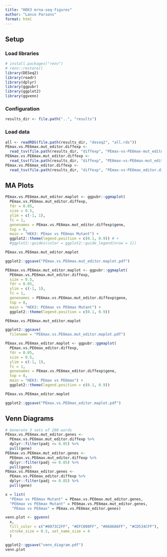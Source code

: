 ```yaml
---
title: "HEK3 mrna-seq-figures"
author: "Lance Parsons"
format: html
---
```


## Setup

### Load libraries

```r
# install.packages("renv")
# renv::restore()
library(DESeq2)
library(readr)
library(dplyr)
library(ggpubr)
library(ggplot2)
library(ggvenn)
```

### Configuration

```r
results_dir <- file.path("..", "results")
```

### Load data

```r
all <- readRDS(file.path(results_dir, "deseq2", "all.rds"))
PEmax.vs.PE6max.mut_editor.diffexp <- 
  read_tsv(file.path(results_dir, "diffexp", "PEmax-vs-PE6max-mut_editor.diffexp.symbol.tsv"))
PE6max.vs.PE6max.mut_editor.diffexp <- 
  read_tsv(file.path(results_dir, "diffexp", "PE6max-vs-PE6max-mut_editor.diffexp.symbol.tsv"))
PEmax.vs.PE6max_editor.diffexp <- 
  read_tsv(file.path(results_dir, "diffexp", "PEmax-vs-PE6max_editor.diffexp.symbol.tsv"))
```

## MA Plots

```r
PEmax.vs.PE6max.mut_editor.maplot <- ggpubr::ggmaplot(
  PEmax.vs.PE6max.mut_editor.diffexp,
  fdr = 0.05,
  size = 0.5,
  ylim = c(-1, 1),
  fc = 1,
  genenames = PEmax.vs.PE6max.mut_editor.diffexp$gene,
  top = 0,
  main = "HEK3: PEmax vs PE6max Mutant") +
  ggplot2::theme(legend.position = c(0.1, 0.9)) # +
  #ggplot2::guides(color = ggplot2::guide_legend(nrow = 1))

PEmax.vs.PE6max.mut_editor.maplot

ggplot2::ggsave("PEmax.vs.PE6max.mut_editor.maplot.pdf")
```

```r
PE6max.vs.PE6max.mut_editor.maplot <- ggpubr::ggmaplot(
  PE6max.vs.PE6max.mut_editor.diffexp,
  size = 0.5,
  fdr = 0.05,
  ylim = c(-1, 1),
  fc = 1,
  genenames = PE6max.vs.PE6max.mut_editor.diffexp$gene,
  top = 0,
  main = "HEK3: PE6max vs PE6max Mutant") +
  ggplot2::theme(legend.position = c(0.1, 0.9))

PE6max.vs.PE6max.mut_editor.maplot

ggplot2::ggsave(
  filename = "PE6max.vs.PE6max.mut_editor.maplot.pdf")
```


```r
PEmax.vs.PE6max_editor.maplot <- ggpubr::ggmaplot(
  PEmax.vs.PE6max_editor.diffexp,
  fdr = 0.05,
  size = 0.5,
  ylim = c(-1, 1),
  fc = 1,
  genenames = PEmax.vs.PE6max_editor.diffexp$gene,
  top = 0,
  main = "HEK3: PEmax vs PE6max") +
  ggplot2::theme(legend.position = c(0.1, 0.9))

PEmax.vs.PE6max_editor.maplot

ggplot2::ggsave("PEmax.vs.PE6max_editor.maplot.pdf")
```

## Venn Diagrams

```r
# Generate 3 sets of 200 words
PEmax.vs.PE6max.mut_editor.genes <-
  PEmax.vs.PE6max.mut_editor.diffexp %>%
  dplyr::filter(padj <= 0.05) %>%
  pull(gene)
PE6max.vs.PE6max.mut_editor.genes <-
  PE6max.vs.PE6max.mut_editor.diffexp %>%
  dplyr::filter(padj <= 0.05) %>%
  pull(gene)
PEmax.vs.PE6max_editor.genes <-
  PEmax.vs.PE6max_editor.diffexp %>%
  dplyr::filter(padj <= 0.05) %>%
  pull(gene)

x = list(
  "PEmax vs PE6max Mutant" = PEmax.vs.PE6max.mut_editor.genes,
  "PE6max vs PE6max Mutant" = PE6max.vs.PE6max.mut_editor.genes,
   "PEmax vs PE6max" = PEmax.vs.PE6max_editor.genes)

venn.plot <- ggvenn(
  x, 
  fill_color = c("#0073C2FF", "#EFC000FF", "#868686FF", "#CD534CFF"),
  stroke_size = 0.5, set_name_size = 4
  )

ggplot2::ggsave("venn_diagram.pdf")
venn.plot

```

